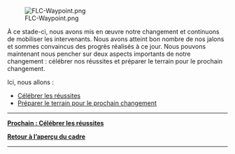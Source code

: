 [[File:FLC-Waypoint.png]]

À ce stade-ci, nous avons mis en œuvre notre changement et continuons de mobiliser les intervenants. Nous avons atteint bon nombre de nos jalons et sommes convaincus des progrès réalisés à ce jour. Nous pouvons maintenant nous pencher sur deux aspects importants de notre changement : célébrer nos réussites et préparer le terrain pour le prochain changement.

Ici, nous allons :

* [https://articles.alpha.canada.ca/framework-for-leading-change/fr/celebrer-les-reussites/ Célébrer les réussites]
* [https://articles.alpha.canada.ca/framework-for-leading-change/fr/preparer-le-terrain-pour-notre-prochain-changement/ Préparer le terrain pour le prochain changement]


-----

[https://articles.alpha.canada.ca/framework-for-leading-change/fr/celebrer-les-reussites/ '''Prochain : Célébrer les réussites''']

[https://articles.alpha.canada.ca/framework-for-leading-change/fr/un-cadre-pour-diriger-le-changement/ '''Retour à l’aperçu du cadre''']


-----
